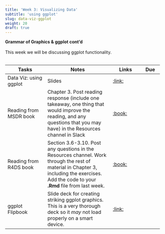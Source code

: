 ```yaml
---
title: 'Week 3: Visualizing Data'
subtitle: 'using ggplot'
slug: data-viz-ggplot
weight: 20
draft: true
---
```



**Grammar of Graphics & ggplot cont'd**\
\
This week we will be discussing ggplot functionality.\
\

| Tasks | Notes | Links | Due |
| -------- | ------------- | ------ | ---- |
| Data Viz: using ggplot | Slides | [:link:](/slides/data-viz-1.html) | |
| Reading from MSDR book | Chapter 3. Post reading response (include one takeaway, one thing that would improve the reading, and any questions that you may have) in the Resources channel in Slack | [:book:]()| |
|Reading from R4DS book | Section 3.6-3.10. Post any questions in the Resources channel. Work through the rest of material in Chapter 3, including the exercises. Add the code to your **.Rmd** file from last week. |[:book:](https://r4ds.had.co.nz/data-visualisation.html#geometric-objects) | |
|ggplot Flipbook | Slide deck for creating striking ggplot graphics. This is a very thorough deck so it *may* not load properly on a smart device. |[:link:](https://evamaerey.github.io/ggplot_flipbook/ggplot_flipbook_xaringan.html#5)||

